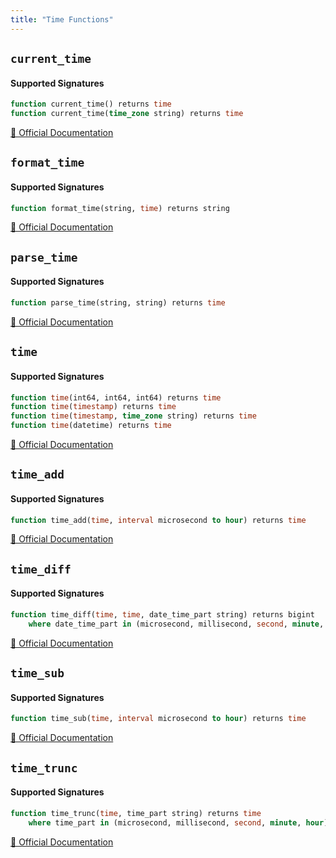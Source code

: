 ```yaml
---
title: "Time Functions"
---
```


## `current_time`

#### Supported Signatures
```sql
function current_time() returns time
function current_time(time_zone string) returns time
```
[🔗 Official Documentation](https://cloud.google.com/bigquery/docs/reference/standard-sql/functions-and-operators#current_time)

## `format_time`

#### Supported Signatures
```sql
function format_time(string, time) returns string
```
[🔗 Official Documentation](https://cloud.google.com/bigquery/docs/reference/standard-sql/functions-and-operators#format_time)

## `parse_time`

#### Supported Signatures
```sql
function parse_time(string, string) returns time
```
[🔗 Official Documentation](https://cloud.google.com/bigquery/docs/reference/standard-sql/functions-and-operators#parse_time)

## `time`

#### Supported Signatures
```sql
function time(int64, int64, int64) returns time
function time(timestamp) returns time
function time(timestamp, time_zone string) returns time
function time(datetime) returns time
```
[🔗 Official Documentation](https://cloud.google.com/bigquery/docs/reference/standard-sql/functions-and-operators#time)

## `time_add`

#### Supported Signatures
```sql
function time_add(time, interval microsecond to hour) returns time
```
[🔗 Official Documentation](https://cloud.google.com/bigquery/docs/reference/standard-sql/functions-and-operators#time_add)

## `time_diff`

#### Supported Signatures
```sql
function time_diff(time, time, date_time_part string) returns bigint
	where date_time_part in (microsecond, millisecond, second, minute, hour)
```
[🔗 Official Documentation](https://cloud.google.com/bigquery/docs/reference/standard-sql/functions-and-operators#time_diff)

## `time_sub`

#### Supported Signatures
```sql
function time_sub(time, interval microsecond to hour) returns time
```
[🔗 Official Documentation](https://cloud.google.com/bigquery/docs/reference/standard-sql/functions-and-operators#time_sub)

## `time_trunc`

#### Supported Signatures
```sql
function time_trunc(time, time_part string) returns time
	where time_part in (microsecond, millisecond, second, minute, hour)
```
[🔗 Official Documentation](https://cloud.google.com/bigquery/docs/reference/standard-sql/functions-and-operators#time_trunc)


